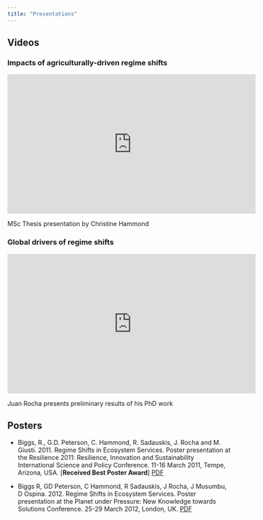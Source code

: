 ```yaml
---
title: "Presentations"
---
```


## Videos

### Impacts of agriculturally-driven regime shifts


<iframe width="560" height="315" src="https://www.youtube-nocookie.com/embed/jjZJT9KIKKA" frameborder="0" allow="accelerometer; autoplay; clipboard-write; encrypted-media; gyroscope; picture-in-picture" allowfullscreen></iframe>
MSc Thesis presentation by Christine Hammond

### Global drivers of regime shifts

<iframe width="560" height="315" src="https://www.youtube-nocookie.com/embed/mhqVuHUuOc8" frameborder="0" allow="accelerometer; autoplay; clipboard-write; encrypted-media; gyroscope; picture-in-picture" allowfullscreen></iframe>
Juan Rocha presents preliminary results of his PhD work

## Posters

- Biggs, R., G.D. Peterson, C. Hammond, R. Sadauskis, J. Rocha and M. Giusti. 2011. Regime Shifts in Ecosystem Services. Poster presentation at the Resilience 2011: Resilience, Innovation and Sustainability International Science and Policy Conference. 11-16 March 2011, Tempe, Arizona, USA. [**Received Best Poster Award**] [PDF](assets/Regime_Shifts_Database_Poster_Arizona_FINAL.pdf)

- Biggs R, GD Peterson, C Hammond, R Sadauskis, J Rocha, J Musumbu, D Ospina. 2012. Regime Shifts in Ecosystem Services. Poster presentation at the Planet under Pressure: New Knowledge towards Solutions Conference. 25-29 March 2012, London, UK. [PDF](assets/Regime_Shifts_Database_Poster_PuP_FINAL_A4.pdf)